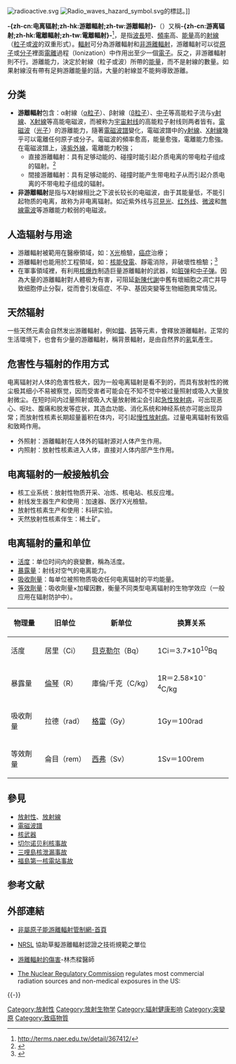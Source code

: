 {{noteTA
|1=zh-hans:电离辐射;zh-hk:致電離輻射;zh-tw:游離輻射;
|2=zh-hans:电离; zh-hant:游離;
|3=zh-hans:元素; zh-hant:核素;
|4=zh-cn:戈瑞;zh-tw:戈雷;zh-hk:戈瑞;
}}
[[File:radioactive.svg|thumb]]
[[File:Radio_waves_hazard_symbol.svg|thumb]]的標誌。]]

'''-{zh-cn:电离辐射;zh-hk:游離輻射;zh-tw:游離輻射}-'''（{{lang-en|ionizing radiation}}）又稱'''-{zh-cn:游离辐射;zh-hk:電離輻射;zh-tw:電離輻射}-'''<ref>http://terms.naer.edu.tw/detail/367412/</ref>，是指[[波長|波長]]短、[[頻率|頻率]]高、[[能量|能量]]高的[[射線|射線]]（[[粒子|粒子]]或[[波|波]]的双重形式）。[[輻射|輻射]]可分為游離輻射和[[非游離輻射|非游離輻射]]，游離輻射可以從[[原子|原子]]或[[分子|分子]]裡面[[電離|電離]]過程（Ionization）中作用出至少一個[[電子|電子]]。反之，非游離輻射則不行。游離能力，決定於射線（粒子或波）所帶的[[能量|能量]]，而不是射線的數量。如果射線沒有帶有足夠游離能量的話，大量的射線並不能夠導致游離。

==分类==
*'''游離輻射'''包含：α射線（[[α粒子|α粒子]]）、β射線（[[β粒子|β粒子]]）、[[中子|中子]]等高能粒子流与[[伽馬射線|γ射線]]、[[X射線|X射線]]等高能电磁波，而被称为[[宇宙射线|宇宙射线]]的高能粒子射线则两者皆有。[[電磁波|電磁波]]（[[光子|光子]]）的游離能力，隨著[[電磁波譜|電磁波譜]]變化，電磁波譜中的[[伽馬射線|γ射線]]、[[X射線|X射線]]幾乎可以電離任何原子或分子。電磁波的頻率愈高，能量愈強，電離能力愈強。在電磁波譜上，遠[[紫外線|紫外線]]，電離能力較強；
**直接游離輻射：具有足够动能的、碰撞时能引起介质电离的带电粒子组成的辐射。<ref>{{cite web|url=http://www.twsrt.org.tw/contentbypermalink/9a90583552c6dec18c8bdf12fdd9addc|title=游離輻射防護安全標準|publisher=2003-1-30|accessdate=2013-09-21|deadurl=yes|archiveurl=https://web.archive.org/web/20130921173517/http://www.twsrt.org.tw/contentbypermalink/9a90583552c6dec18c8bdf12fdd9addc|archivedate=2013-09-21}}</ref>
**間接游離輻射：具有足够动能的、碰撞时能产生带电粒子从而引起介质电离的不带电粒子组成的辐射。
*'''非游離輻射'''是指与X射線相比之下波长较长的电磁波，由于其能量低，不能引起物质的电离，故称为非电离辐射。如近紫外线与[[可見光|可見光]]、[[红外线|红外线]]、[[微波|微波]]和[[無線電波|無線電波]]等游離能力較弱的电磁波。

==人造辐射与用途==
*游離輻射被範用在醫療領域，如：[[X光|X光]]檢驗，[[癌症|癌症]]治療；
*游離輻射也能用於工程領域，如：[[核能發電|核能發電]]、靜電消除，非破壞性檢驗；<ref>{{cite web|url=http://www.zhb.gov.cn/info/gw/juling/200712/t20071203_113718.htm|title=国家环境保护局|publisher=2007-12-03|accessdate=2013-09-21|deadurl=yes|archiveurl=https://web.archive.org/web/20130921211525/http://www.zhb.gov.cn/info/gw/juling/200712/t20071203_113718.htm|archivedate=2013-09-21}}</ref>
*在軍事領域裡，有利用[[核武器|核爆炸]]制造巨量游離輻射的武器，如[[髒彈|脏弹]]和[[中子弹|中子弹]]。因為大量的游離輻射對人體极为有害，可阻延[[新陳代謝|新陳代謝]]中舊有壞細胞之凋亡并导致细胞停止分裂，從而會引发癌症、不孕、基因突變等生物細胞異常情況。

==天然辐射==
一些天然元素会自然发出游離輻射，例如[[鐳|鐳]]、[[鈽|鈽]]等元素，會釋放游離輻射。正常的生活環境下，也會有少量的游離輻射，稱背景輻射，是由自然界的[[氡|氡]]氣產生。

==危害性与辐射的作用方式==
{{Main|急性辐射综合症}}
电离辐射对人体的危害性极大，因为一般电离辐射是看不到的，而具有放射性的微尘极其细小不易被察觉，因而受害者可能会在不知不觉中被过量照射或吸入大量放射微尘。在短时间内过量照射或吸入大量放射微尘会引起[[急性放射病|急性放射病]]，可出现恶心、呕吐、腹痛和脱发等症状，其造血功能、消化系统和神经系统亦可能出现异常；而放射性核素长期超量蓄积在体内，可引起[[慢性放射病|慢性放射病]]。过量电离辐射有致癌和致畸作用。
*外照射：游離輻射在人体外的辐射源对人体产生作用。
*内照射：放射性核素进入人体，直接对人体内部产生作用。

==电离辐射的一般接触机会==
*核工业系统：放射性物质开采、冶炼、核电站、核反应堆。
*射线发生器生产和使用：加速器、医疗X光檢驗。
*放射性核素生产和使用：科研实验。
*天然放射性核素伴生：稀土矿。

==电离辐射的量和单位==
*[[活度|活度]]：单位时间内的衰變數，稱為活度。
*[[暴露量|暴露量]]：射线对空气的电离能力。
*[[吸收劑量|吸收劑量]]：每单位被照物质吸收任何电离辐射的平均能量。
*[[等效劑量|等效劑量]]：吸收劑量×加權因數，衡量不同类型电离辐射的生物学效应（一般应用在辐射防护中）。
{| class="wikitable"
!物理量 !!旧单位 !!新单位 !!换算关系 
|-
| 活度 ||居里（Ci） ||[[貝克勒尔|貝克勒尔]]（Bq） ||1Ci＝3.7×10<sup>10</sup>Bq 
|-
| 暴露量 ||[[倫琴_(單位)|倫琴]]（R） ||庫倫/千克（C/kg） || 1R＝2.58×10<sup>-4</sup>C/kg 
|-
| 吸收劑量 ||拉德（rad） ||[[戈瑞|格雷]]（Gy） || 1Gy＝100rad 
|-
| 等效劑量 ||侖目（rem） ||[[西弗|西弗]]（Sv） ||1Sv＝100rem 
|}

== 參見 ==
*[[放射性|放射性]]、[[放射線|放射線]]
*[[電磁波譜|電磁波譜]]
*[[核武器|核武器]]
*[[切尔诺贝利核事故|切尔诺贝利核事故]]
*[[三哩島核泄漏事故|三哩島核泄漏事故]]
*[[福島第一核電站事故|福島第一核電站事故]]

== 参考文献 ==
{{Reflist}}

==外部連結==
* {{zh-tw}}[https://web.archive.org/web/20140222191014/http://ivy1.epa.gov.tw/nonionized_net/ 非屬原子能游離輻射管制網-首頁]
* {{zh-tw}}[https://web.archive.org/web/20140223182655/http://nrsl.iner.gov.tw/ NRSL] 協助草擬游離輻射認證之技術規範之單位
* [https://web.archive.org/web/20140222143902/http://www.greencross.org.tw/enviroment/radiation.htm 游離輻射的傷害]-林杰樑醫師
* {{en}}[http://www.nrc.gov The Nuclear Regulatory Commission] {{Wayback|url=http://www.nrc.gov/ |date=20200406093326 }} regulates most commercial radiation sources and non-medical exposures in the US:

{{-}}
{{核技术}}
{{EMSpectrum}}
{{致癌物质}}
{{Radiation}}
{{Authority control}}
[[Category:放射性|Category:放射性]]
[[Category:放射生物学|Category:放射生物学]]
[[Category:辐射健康影响|Category:辐射健康影响]]
[[Category:突變原|Category:突變原]]
[[Category:致癌物質|Category:致癌物質]]